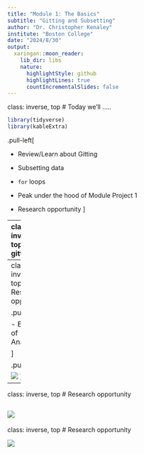 ```yaml
---
title: "Module 1: The Basics"
subtitle: "Gitting and Subsetting"
author: "Dr. Christopher Kenaley"
institute: "Boston College"
date: "2024/8/30"
output:
  xaringan::moon_reader:
    lib_dir: libs
    nature:
      highlightStyle: github
      highlightLines: true
      countIncrementalSlides: false
---
```

class: inverse, top
# Today we'll .....
```r
library(tidyverse)
library(kableExtra)
```

.pull-left[

- Review/Learn about Gitting

- Subsetting data

- `for` loops

- Peak under the hood of Module Project 1

- Research opportunity
]

---
class: inverse, top
# gitting


## Two important steps

.pull-left[


1. Create repo on github

2. Create an R project
  - Clone of repo
]

.pull-right[

![](http://www.rstudio.com/images/docs/projects_new.png)
]





---
class: inverse, top
# Research opportunity




.pull-left[


- Evolution of Anadromy

]

.pull-right[

![](https://thefisheriesblog.com/wp-content/uploads/2013/05/512df-anadromous.jpg)
]


---
class: inverse, top
<!-- slide 1 -->
# Research opportunity


![](anc_map_ARD.png)
---
class: inverse, top
<!-- slide 1 -->
# Research opportunity

![](models.png)


